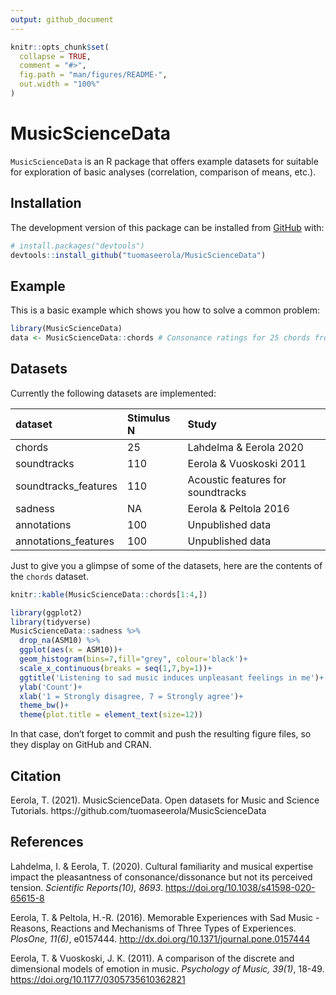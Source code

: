 ```yaml
---
output: github_document
---
```


<!-- README.md is generated from README.Rmd. Please edit that file -->

```r
knitr::opts_chunk$set(
  collapse = TRUE,
  comment = "#>",
  fig.path = "man/figures/README-",
  out.width = "100%"
)
```

# MusicScienceData

<!-- badges: start -->
<!-- badges: end -->

`MusicScienceData` is an R package that offers example datasets for suitable for exploration of basic analyses (correlation, comparison of means, etc.).

## Installation

The development version of this package can be installed from [GitHub](https://github.com/) with:

``` r
# install.packages("devtools")
devtools::install_github("tuomaseerola/MusicScienceData")
```
## Example

This is a basic example which shows you how to solve a common problem:

```r
library(MusicScienceData)
data <- MusicScienceData::chords # Consonance ratings for 25 chords from Lahdelma & Eerola 2020
```

## Datasets

Currently the following datasets are implemented:

| dataset          | Stimulus N| Study               |
| :--------------- | :----- |:-----------------------|
| chords           | 25     | Lahdelma & Eerola 2020 |
| soundtracks      | 110    | Eerola & Vuoskoski 2011|
| soundtracks_features| 110 | Acoustic features for soundtracks|
| sadness          | NA     | Eerola & Peltola 2016  |
| annotations      | 100    | Unpublished data       |
| annotations_features| 100 | Unpublished data       |


Just to give you a glimpse of some of the datasets, here are the contents of the `chords` dataset.
```r
knitr::kable(MusicScienceData::chords[1:4,])
```




```r
library(ggplot2)
library(tidyverse)
MusicScienceData::sadness %>% 
  drop_na(ASM10) %>%
  ggplot(aes(x = ASM10))+
  geom_histogram(bins=7,fill="grey", colour='black')+
  scale_x_continuous(breaks = seq(1,7,by=1))+ 
  ggtitle('Listening to sad music induces unpleasant feelings in me')+
  ylab('Count')+
  xlab('1 = Strongly disagree, 7 = Strongly agree')+
  theme_bw()+
  theme(plot.title = element_text(size=12))
```

In that case, don't forget to commit and push the resulting figure files, so they display on GitHub and CRAN.

## Citation
Eerola, T. (2021). MusicScienceData. Open datasets for Music and Science Tutorials. https://github.com/tuomaseerola/MusicScienceData


## References

Lahdelma, I. & Eerola, T. (2020). Cultural familiarity and musical expertise impact the pleasantness of consonance/dissonance but not its perceived tension. _Scientific Reports(10), 8693_. [https://doi.org/10.1038/s41598-020-65615-8](https://doi.org/10.1038/s41598-020-65615-8)

Eerola, T. & Peltola, H.-R. (2016). Memorable Experiences with Sad Music - Reasons, Reactions and Mechanisms of Three Types of Experiences. _PlosOne, 11(6)_, e0157444. [http://dx.doi.org/10.1371/journal.pone.0157444](http://dx.doi.org/10.1371/journal.pone.0157444)

Eerola, T. & Vuoskoski, J. K. (2011). A comparison of the discrete and dimensional models of emotion in music. _Psychology of Music, 39(1)_, 18-49. [https://doi.org/10.1177/0305735610362821](https://doi.org/10.1177/0305735610362821)
